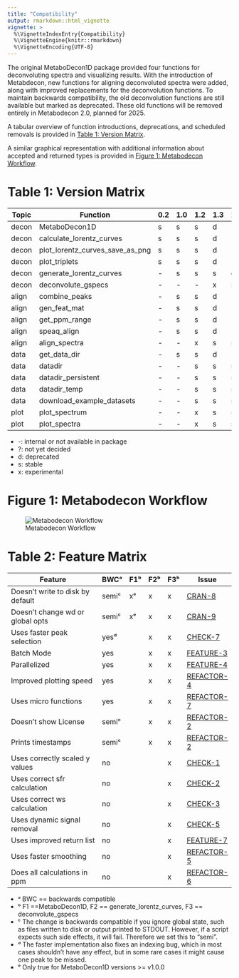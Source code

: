 ```yaml
---
title: "Compatibility"
output: rmarkdown::html_vignette
vignette: >
  %\VignetteIndexEntry{Compatibility}
  %\VignetteEngine{knitr::rmarkdown}
  %\VignetteEncoding{UTF-8}
---
```


The original MetaboDecon1D package provided four functions for deconvoluting spectra and visualizing results. With the introduction of Metabdecon, new functions for aligning deconvoluted spectra were added, along with improved replacements for the deconvolution functions. To maintain backwards compatibility, the old deconvolution functions are still available but marked as deprecated. These old functions will be removed entirely in Metabodecon 2.0, planned for 2025.

A tabular overview of function introductions, deprecations, and scheduled removals is provided in [Table 1: Version Matrix](#table-1-version-matrix).

A similar graphical representation with additional information about accepted and returned types is provided in [Figure 1: Metabodecon Workflow](#figure-1-metabodecon-workflow).

# Table 1: Version Matrix

| Topic | Function                        | 0.2 | 1.0 | 1.2 | 1.3 | 2.0 |
| ----- | ------------------------------- | --- | --- | --- | --- | --- |
| decon | MetaboDecon1D                   | s   | s   | s   | d   | -   |
| decon | calculate_lorentz_curves        | s   | s   | s   | d   | -   |
| decon | plot_lorentz_curves_save_as_png | s   | s   | s   | d   | -   |
| decon | plot_triplets                   | s   | s   | s   | d   | -   |
| decon | generate_lorentz_curves         | -   | s   | s   | s   | d   |
| decon | deconvolute_gspecs             | -   | -   | -   | x   | s   |
| align | combine_peaks                   | -   | s   | s   | d   | -   |
| align | gen_feat_mat                    | -   | s   | s   | d   | -   |
| align | get_ppm_range                   | -   | s   | s   | d   | -   |
| align | speaq_align                     | -   | s   | s   | d   | -   |
| align | align_spectra                   | -   | -   | x   | s   | s   |
| data  | get_data_dir                    | -   | s   | s   | d   | -   |
| data  | datadir                         | -   | -   | s   | s   | s   |
| data  | datadir_persistent              | -   | -   | s   | s   | s   |
| data  | datadir_temp                    | -   | -   | s   | s   | s   |
| data  | download_example_datasets       | -   | -   | s   | s   | s   |
| plot  | plot_spectrum                   | -   | -   | x   | s   | s   |
| plot  | plot_spectra                    | -   | -   | x   | s   | s   |

* -: internal or not available in package
* ?: not yet decided
* d: deprecated
* s: stable
* x: experimental

# Figure 1: Metabodecon Workflow

![Metabodecon Workflow](Classes\spectra_classes.png)

# Table 2: Feature Matrix

| Feature                          | BWCᵃ  | F1ᵇ | F2ᵇ | F3ᵇ | Issue        |
| -------------------------------- | ----- | --- | --- | --- | ------------ |
| Doesn't write to disk by default | semiᶜ | xᵉ  | x   | x   | [CRAN-8]     |
| Doesn't change wd or global opts | semiᶜ | xᵉ  | x   | x   | [CRAN-9]     |
| Uses faster peak selection       | yesᵈ  |     | x   | x   | [CHECK-7]    |
| Batch Mode                       | yes   |     | x   | x   | [FEATURE-3]  |
| Parallelized                     | yes   |     | x   | x   | [FEATURE-4]  |
| Improved plotting speed          | yes   |     | x   | x   | [REFACTOR-4] |
| Uses micro functions             | yes   |     | x   | x   | [REFACTOR-7] |
| Doesn't show License             | semiᶜ |     | x   | x   | [REFACTOR-2] |
| Prints timestamps                | semiᶜ |     | x   | x   | [REFACTOR-2] |
| Uses correctly scaled y values   | no    |     |     | x   | [CHECK-1]    |
| Uses correct sfr calculation     | no    |     |     | x   | [CHECK-2]    |
| Uses correct ws calculation      | no    |     |     | x   | [CHECK-3]    |
| Uses dynamic signal removal      | no    |     |     | x   | [CHECK-5]    |
| Uses improved return list        | no    |     |     | x   | [FEATURE-7]  |
| Uses faster smoothing            | no    |     |     | x   | [REFACTOR-5] |
| Does all calculations in ppm     | no    |     |     | x   | [REFACTOR-6] |

- ᵃ BWC == backwards compatible
- ᵇ F1 ==MetaboDecon1D, F2 == generate_lorentz_curves, F3 == deconvolute_gspecs
- ᶜ The change is backwards compatible if you ignore global state, such as files written to disk or output printed to STDOUT. However, if a script expects such side effects, it will fail. Therefore we set this to "semi".
- ᵈ The faster implementation also fixes an indexing bug, which in most cases shouldn't have any effect, but in some rare cases it might cause one peak to be missed.
- ᵉ Only true for MetaboDecon1D versions >= v1.0.0

[CHECK-1]: ../TODOS.md#check-1-use-of-dtypp-in-load_spectrum
[CHECK-2]: ../TODOS.md#check-2-signal-free-region-calculation
[CHECK-3]: ../TODOS.md#check-3-water-signal-calculation
[CHECK-5]: ../TODOS.md#check-5-signal-preprocessing
[CHECK-7]: ../TODOS.md#check-7-peak-selection-procedure
[CHECK-10]: ../TODOS.md#check-10-negative-values-for-estimated-a
[CRAN-8]: ../TODOS.md#cran-8-functions-should-not-write-to-disk-by-default
[CRAN-9]: ../TODOS.md#cran-9-functions-should-not-change-working-dir-or-global-options
[FEATURE-3]: ../TODOS.md#feature-3-batch-mode
[FEATURE-4]: ../TODOS.md#feature-4-parallelize
[FEATURE-7]: ../TODOS.md#feature-7-improve-return-value
[REFACTOR-2]: ../TODOS.md#refactor-2-text-output--license-timestamps
[REFACTOR-4]: ../TODOS.md#refactor-4-plotting-speed
[REFACTOR-5]: ../TODOS.md#refactor-5-speedup-smoothing
[REFACTOR-6]: ../TODOS.md#refactor-6-use-a-single-unit-as-source-of-truth
[REFACTOR-7]: ../TODOS.md#refactor-7-split-monolithic-functions-into-smaller-parts
